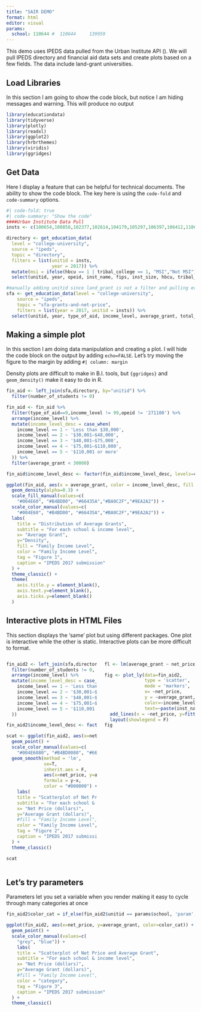 ```yaml
---
title: "SAIR DEMO"
format: html
editor: visual
params: 
  school: 110644 #	110644     139959
---
```


This demo uses IPEDS data pulled from the Urban Institute API (). We will pull IPEDS directory and financial aid data sets and create plots based on a few fields.
The data include land-grant universities.

## Load Libraries

In this section I am going to show the code block, but notice I am hiding messages and warning. This will produce no output

```r
library(educationdata)
library(tidyverse)
library(plotly)
library(readxl)
library(ggplot2)
library(hrbrthemes)
library(viridis)
library(ggridges)
```

## Get Data

Here I display a feature that can be helpful for technical documents. The ability to show the code block. The key here is using the `code-fold` and `code-summary` options.

```r
#| code-fold: true
#| code-summary: "Show the code"
####Urban Institute Data Pull
insts <- c(100654,100858,102377,102614,104179,105297,106397,106412,110635,110644,110671,126818,129020,130934,130943,131399,133650,134130,139719,139959,141574,142285,145637,153603,155140,155399,157058,157085,159391,160621,161253,163286,163338,166629,171100,174066,175342,176080,177940,178396,180054,180160,180203,180212,180328,180461,180647,181419,181464,182290,183044,186380,187596,187745,188030,188216,190415,199102,199193,200086,200208,200332,200466,200527,200554,204796,207209,207388,209542,214777,217484,217882,218733,219277,219356,219374,219408,221759,221838,227526,228723,230728,231174,233921,234155,236939,237899,238032,240444,240727,240736,240754,240790,243197,243638,243665,243780,260372,366340,380359,380368,380377,413617,413626,434016,434584,434751,441070,442781)

directory <- get_education_data(
  level = "college-university",
  source = "ipeds",
  topic = "directory",
  filters = list(unitid = insts,
                 year = 2017)) %>%
  mutate(msi = ifelse(hbcu == 1 | tribal_college == 1, "MSI","Not MSI")) %>% #msi flag
  select(unitid, year, opeid, inst_name, fips, inst_size, hbcu, tribal_college, offering_highest_degree, inst_system_flag, msi) #keep relevant fields

#manually adding unitid since land_grant is not a filter and pulling everything would take longer
sfa <- get_education_data(level = "college-university",
    source = "ipeds",
    topic = "sfa-grants-and-net-price",
    filters = list(year = 2017, unitid = insts)) %>% 
  select(unitid, year, type_of_aid, income_level, average_grant, total_grant, net_price, number_of_students, number_receiving_grants) #keep relevant fields

```

## Making a simple plot

In this section I am doing data manipulation and creating a plot. I will hide the code block on the output by adding `echo=FALSE`.  Let's try moving the figure to the margin by adding `#| column: margin`

Density plots are difficult to make in B.I. tools, but `{ggridges}` and `geom_density()` make it easy to do in R.

```r
fin_aid <- left_join(sfa,directory, by="unitid") %>%
  filter(number_of_students != 0)

fin_aid <- fin_aid %>%
  filter(type_of_aid==9,income_level != 99,opeid != '271100') %>%
  arrange(income_level) %>%
  mutate(income_level_desc = case_when(
    income_level == 1 ~ 'Less than $30,000',
    income_level == 2 ~ '$30,001–$48,000',
    income_level == 3 ~ '$48,001–$75,000',
    income_level == 4 ~ '$75,001–$110,000',
    income_level == 5 ~ '$110,001 or more'
  )) %>%
  filter(average_grant < 30000)

fin_aid$income_level_desc <- factor(fin_aid$income_level_desc, levels=c('Less than $30,000', '$30,001–$48,000', '$48,001–$75,000', '$75,001–$110,000','$110,001 or more')) 

ggplot(fin_aid, aes(x = average_grant, color = income_level_desc, fill = income_level_desc)) +
  geom_density(alpha=0.3) + 
  scale_fill_manual(values=c(
    "#004E60", "#B4BD00", "#66435A","#BA0C2F","#9EA2A2")) + 
  scale_color_manual(values=c(
    "#004E60", "#B4BD00", "#66435A","#BA0C2F","#9EA2A2")) +
  labs(
    title = "Distribution of Average Grants",
    subtitle = "For each school & income level",
    x= "Average Grant",
    y="Density",
    fill = "Family Income Level",
    color = "Family Income Level",
    tag = "Figure 1",
    caption = "IPEDS 2017 submission"
  ) +
  theme_classic() +
  theme(
    axis.title.y = element_blank(),
    axis.text.y=element_blank(),
    axis.ticks.y=element_blank()
  )

```

## Interactive plots in HTML Files

This section displays the 'same' plot but using different packages. One plot is interactive while the other is static.  Interactive plots can be more difficult to format.

::: columns

::: {.column width="50%"}
```r
fin_aid2 <- left_join(sfa,directory, by="unitid") %>%
  filter(number_of_students != 0, income_level != 99) %>%
  arrange(income_level) %>%
  mutate(income_level_desc = case_when(
    income_level == 1 ~ 'Less than $30,000',
    income_level == 2 ~ '$30,001–$48,000',
    income_level == 3 ~ '$48,001–$75,000',
    income_level == 4 ~ '$75,001–$110,000',
    income_level == 5 ~ '$110,001 or more'
  ))

fin_aid2$income_level_desc <- factor(fin_aid2$income_level_desc, levels=c('Less than $30,000', '$30,001–$48,000', '$48,001–$75,000', '$75,001–$110,000','$110,001 or more')) 

scat <- ggplot(fin_aid2, aes(x=net_price, y=average_grant, color=income_level_desc)) + 
  geom_point() +
  scale_color_manual(values=c(
    "#004E6080", "#B4BD0080", "#66435A80","#BA0C2F80","#9EA2A280")) + 
  geom_smooth(method = 'lm',
              se=T,
              inherit.aes = F,
              aes(x=net_price, y=average_grant),
              formula = y~x,
              color = "#000000") +
    labs(
    title = "Scatterplot of Net Price and Average Grant",
    subtitle = "For each school & income level",
    x= "Net Price (dollars)",
    y="Average Grant (dollars)",
    #fill = "Family Income Level",
    color = "Family Income Level",
    tag = "Figure 2",
    caption = "IPEDS 2017 submission"
  ) +
  theme_classic()

scat
```
:::

::: {.column width="50%"}
```r
fl <- lm(average_grant ~ net_price, data=fin_aid2)

fig <- plot_ly(data=fin_aid2,
               type = 'scatter',
               mode = 'markers',
               x= ~net_price,
               y = ~average_grant,
               color=~income_level_desc,
               text=~paste(inst_name,"<br>Income:",income_level_desc)) %>%
  add_lines(x = ~net_price, y=fitted(fl)) %>%
  layout(showlegend = F)
fig
```
:::
:::

## Let's try parameters

Parameters let you set a variable when you render making it easy to cycle through many categories at once

```r
fin_aid2$color_cat = if_else(fin_aid2$unitid == params$school, 'param','other')

ggplot(fin_aid2, aes(x=net_price, y=average_grant, color=color_cat)) + 
  geom_point() +
  scale_color_manual(values=c(
    "grey", "blue")) + 
    labs(
    title = "Scatterplot of Net Price and Average Grant",
    subtitle = "For each school & income level",
    x= "Net Price (dollars)",
    y="Average Grant (dollars)",
    #fill = "Family Income Level",
    color = "category",
    tag = "Figure 3",
    caption = "IPEDS 2017 submission"
  ) +
  theme_classic()
```
